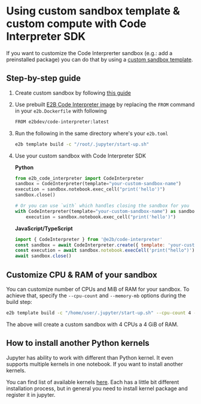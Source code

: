 
# Using custom sandbox template & custom compute with Code Interpreter SDK

If you want to customize the Code Interprerter sandbox (e.g.: add a preinstalled package) you can do that by using a [custom sandbox template](https://e2b.dev/docs/sandbox/templates/overview).


## Step-by-step guide
1. Create custom sandbox by following [this guide](https://e2b.dev/docs/guide/custom-sandbox)

2. Use prebuilt [E2B Code Interpreter image](https://hub.docker.com/r/e2bdev/code-interpreter) by replacing the `FROM` command in your `e2b.Dockerfile` with following

    ```sh
    FROM e2bdev/code-interpreter:latest
    ```

3. Run the following in the same directory where's your `e2b.toml`
    ```sh
    e2b template build -c "/root/.jupyter/start-up.sh"
    ```

4. Use your custom sandbox with Code Interpreter SDK

   **Python**
   ```python
   from e2b_code_interpreter import CodeInterpreter
   sandbox = CodeInterpreter(template="your-custom-sandbox-name")
   execution = sandbox.notebook.exec_cell("print('hello')")
   sandbox.close()

   # Or you can use `with` which handles closing the sandbox for you
   with CodeInterpreter(template="your-custom-sandbox-name") as sandbox:
       execution = sandbox.notebook.exec_cell("print('hello')")
   ```


   **JavaScript/TypeScript**
   ```js
   import { CodeInterpreter } from '@e2b/code-interpreter'
   const sandbox = await CodeInterpreter.create({ template: 'your-custom-sandbox-name' })
   const execution = await sandbox.notebook.execCell('print("hello")')
   await sandbox.close()
   ```


## Customize CPU & RAM of your sandbox
You can customize number of CPUs and MiB of RAM for your sandbox. To achieve that, specify the `--cpu-count` and `--memory-mb` options during the build step:
```sh
e2b template build -c "/home/user/.jupyter/start-up.sh" --cpu-count 4 --memory-mb 4096
```
The above will create a custom sandbox with 4 CPUs a 4 GiB of RAM.

## How to install another Python kernels

Jupyter has ability to work with different than Python kernel. It even supports multiple kernels in one notebook. If you want to install another kernels.

You can find list of available kernels [here](https://github.com/jupyter/jupyter/wiki/Jupyter-kernels). Each has a little bit different installation process, but in general you need to install kernel package and register it in jupyter.
